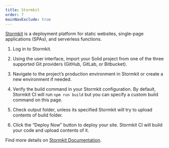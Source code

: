 ```yaml
---
title: Stormkit
order: 7
mainNavExclude: true
---
```


[Stormkit](https://www.stormkit.io) is a deployment platform for static websites, single-page applications (SPAs), and serverless functions.

1. Log in to Stormkit.

2. Using the user interface, import your Solid project from one of the three supported Git providers (GitHub, GitLab, or Bitbucket).

3. Navigate to the project’s production environment in Stormkit or create a new environment if needed.

4. Verify the build command in your Stormkit configuration. By default, Stormkit CI will run `npm run build` but you can specify a custom build command on this page.

5. Check output folder, unless its specified Stormkit will try to upload contents of build folder. 

6. Click the “Deploy Now” button to deploy your site. Stormkit CI will build your code and upload contents of it.

Find more details on [Stormkit Documentation](https://stormkit.io/docs).
